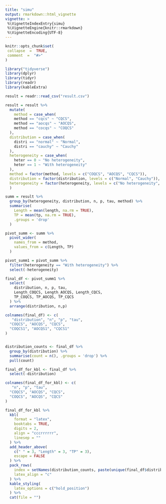 ```yaml
---
title: "simu"
output: rmarkdown::html_vignette
vignette: >
 %\VignetteIndexEntry{simu}
 %\VignetteEngine{knitr::rmarkdown}
 %\VignetteEncoding{UTF-8}
---
```


```r
knitr::opts_chunk$set(
 collapse  =  TRUE, 
 comment  =  "#>"
)
```

```r
library("tidyverse")
library(dplyr)
library(tidyr)
library(readr)
library(kableExtra)
```


```r

result = readr::read_csv("result.csv")

result = result %>%
  mutate(
    method = case_when(
    method == "cqcs" ~ "CQCS",
    method == "aocqs" ~ "AOCQS",
    method == "cocqs" ~ "COQCS"
  ), 
  distribution = case_when(
    distri == "normal" ~ "Normal",
    distri == "cauchy" ~ "Cauchy"
  ),
  heterogeneity = case_when(
    heter == 0 ~ "No heterogeneity",
    heter == 1 ~ "With heterogeneity"
  ),
  method = factor(method, levels = c("COQCS", "AOCQS", "CQCS")),
  distribution = factor(distribution, levels = c("Normal", "Cauchy")),
  heterogeneity = factor(heterogeneity, levels = c("No heterogeneity", "With heterogeneity"))
  )
```


```r
summ = result %>%
  group_by(heterogeneity, distribution, n, p, tau, method) %>%
  summarise(
    Length = mean(length, na.rm = TRUE),
    TP = mean(tp, na.rm = TRUE),
    .groups = 'drop'
  )
```


```r
pivot_summ <- summ %>%
  pivot_wider(
    names_from = method,
    values_from = c(Length, TP)
  )
```

```r
pivot_summ1 = pivot_summ %>%
  filter(heterogeneity == "With heterogeneity") %>%
  select(-heterogeneity)
```


```r
final_df <- pivot_summ1 %>%
  select(
    distribution, n, p, tau,
    Length_COQCS, Length_AOCQS, Length_CQCS,
    TP_COQCS, TP_AOCQS, TP_CQCS
  ) %>%
  arrange(distribution, n,p)
```




```r
colnames(final_df) <- c(
   "distribution", "n", "p", "tau",
  "COQCS", "AOCQS", "CQCS",
  "COQCS1", "AOCQS1", "CQCS1"
)


distribution_counts <- final_df %>%
  group_by(distribution) %>%
  summarise(count = n(), .groups = 'drop') %>%
  pull(count)

final_df_for_kbl <- final_df %>%
  select(-distribution)

colnames(final_df_for_kbl) <- c(
   "n", "p", "tau",
  "COQCS", "AOCQS", "CQCS",
  "COQCS", "AOCQS", "CQCS"
)

final_df_for_kbl %>%
  kbl(
    format = "latex",
    booktabs = TRUE,
    digits = 2,
    align = "cccrrrrrr",  
    linesep = ""
  ) %>%
  add_header_above(
    c(" " = 3, "Length" = 3, "TP" = 3),
    escape = FALSE
  ) %>%
  pack_rows(
    index = setNames(distribution_counts, paste(unique(final_df$distribution), " distribution")),
    latex_align = "c"  
  ) %>%
  kable_styling(
    latex_options = c("hold_position")
  ) %>%
  cat(file = "")
```


